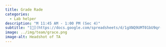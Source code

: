 ```yaml
---
title: Grade Rade
categories: 
  - Lab helper
description: "M 11:45 AM - 1:00 PM (Sec 4)"
subtitle: "[🔗](https://docs.google.com/spreadsheets/d/1gXNQ9UMT01bU9qr-YDsA2GIpslldHmfwPg1gcOj2GTA/edit?usp=sharing)"
image: ../img/team/grace.png
image-alt: Headshot of TA
---
```

